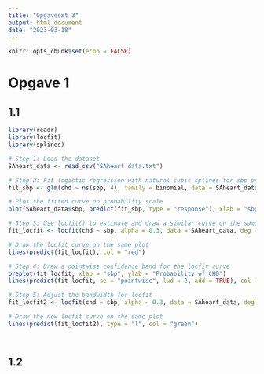 ```yaml
---
title: "Opgavesæt 3"
output: html_document
date: "2023-03-18"
---
```


```r
knitr::opts_chunk$set(echo = FALSE)
```


# Opgave 1

## 1.1

```r


library(readr)
library(locfit)
library(splines)

# Step 1: Load the dataset
SAheart_data <- read_csv("SAheart.data.txt")

# Step 2: Fit logistic regression with natural cubic splines for sbp predictor
fit_sbp <- glm(chd ~ ns(sbp, 4), family = binomial, data = SAheart_data)

# Plot the fitted curve on probability scale
plot(SAheart_data$sbp, predict(fit_sbp, type = "response"), xlab = "sbp", ylab = "Probability of CHD")

# Step 3: Use locfit() to estimate and draw a similar curve on the same plot
fit_locfit <- locfit(chd ~ sbp, alpha = 0.3, data = SAheart_data, deg = 3)

# Draw the locfit curve on the same plot
lines(predict(fit_locfit), col = "red")

# Step 4: Draw a pointwise confidence band for the locfit curve
preplot(fit_locfit, xlab = "sbp", ylab = "Probability of CHD")
lines(predict(fit_locfit, se = "pointwise", lwd = 2, add = TRUE), col = "blue")

# Step 5: Adjust the bandwidth for locfit
fit_locfit2 <- locfit(chd ~ sbp, alpha = 0.3, data = SAheart_data, deg = 3, nn = 300)

# Draw the new locfit curve on the same plot
lines(predict(fit_locfit2), type = "l", col = "green")




```

## 1.2











